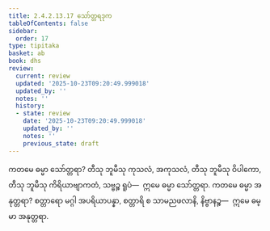 ```yaml
---
title: 2.4.2.13.17 သော်တ္တရဒုက
tableOfContents: false
sidebar:
  order: 17
type: tipitaka
basket: ab
book: dhs
review:
  current: review
  updated: '2025-10-23T09:20:49.999018'
  updated_by: ''
  notes: ''
  history:
  - state: review
    date: '2025-10-23T09:20:49.999018'
    updated_by: ''
    notes: ''
    previous_state: draft
---
```



<ReviewStatus review={frontmatter.review} showDetails={true} />

<HypothesisAnnotation frontmatter={frontmatter} />

<DynamicBreadcrumb />

<Division number="1613" book="dhs" e="ch" v="29" p="298">

<Paragraph number="2324" book="dhs">
ကတမေ ဓမ္မာ သော်တ္တရာ? တီသု ဘူမီသု ကုသလံ, အကုသလံ, တီသု ဘူမီသု ဝိပါကော, တီသု ဘူမီသု ကိရိယာဗျာကတံ, သဗ္ဗဉ္စ ရူပံ—  ဣမေ ဓမ္မာ သော်တ္တရာ.
</Paragraph>

</Division>
<Division number="1614" book="dhs" e="ch" v="29" p="298">

<Paragraph number="2325" book="dhs">
ကတမေ ဓမ္မာ အနုတ္တရာ? စတ္တာရော မဂ္ဂါ အပရိယာပန္နာ, စတ္တာရိ စ သာမညဖလာနိ, နိဗ္ဗာနဉ္စ—  ဣမေ ဓမ္မာ အနုတ္တရာ.
</Paragraph>
</Division>